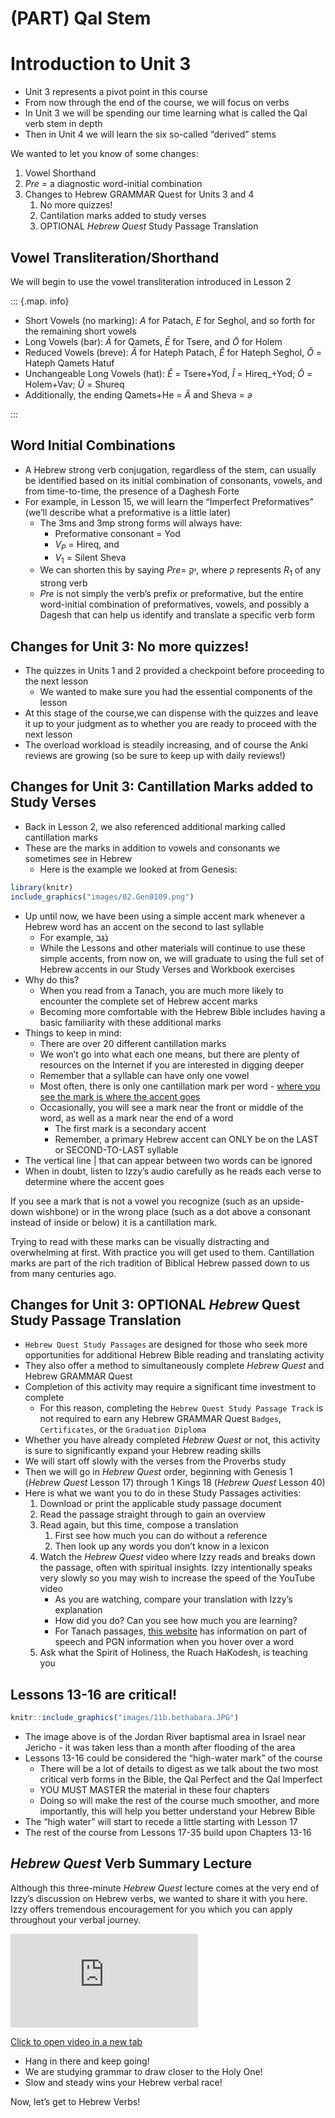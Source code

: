 # (PART) Qal Stem {-}

# Introduction to Unit 3 {-}

* Unit 3 represents a pivot point in this course
* From now through the end of the course, we will focus on verbs
* In Unit 3 we will be spending our time learning what is called the Qal verb stem in depth
* Then in Unit 4 we will learn the six so-called "derived" stems

We wanted to let you know of some changes:


1. Vowel Shorthand
2. $Pre$ = a diagnostic word-initial combination
3. Changes to Hebrew GRAMMAR Quest for Units 3 and 4
    1. No more quizzes!
    2. Cantilation marks added to study verses
    3. OPTIONAL _Hebrew Quest_ Study Passage Translation


## Vowel Transliteration/Shorthand {-}

We will begin to use the vowel transliteration introduced in Lesson 2

::: {.map. info}

* Short Vowels (no marking): $A$ for Patach, $E$ for Seghol, and so forth for the remaining short vowels
* Long Vowels (bar): $\bar A$ for Qamets, $\bar E$ for Tsere, and $\bar O$ for Holem
* Reduced Vowels (breve): $\breve A$ for Hateph Patach, $\breve E$ for Hateph Seghol, $\breve O$ = Hateph Qamets Hatuf
* Unchangeable Long Vowels (hat): $\hat E$ = Tsere+Yod, $\hat I$ = Hireq_+Yod; $\hat O$ = Holem+Vav; $\hat U$ = Shureq
* Additionally, the ending Qamets+He = $\hat A$ and Sheva = $ə$

:::

## Word Initial Combinations {-}

* A Hebrew strong verb conjugation, regardless of the stem, can usually be identified based on its initial combination of consonants, vowels, and from time-to-time, the presence of a Daghesh Forte
* For example, in Lesson 15, we will learn the "Imperfect Preformatives" (we'll describe what a preformative is a little later)
    * The 3ms and 3mp strong forms will always have:
        * Preformative consonant = Yod
        * $V_P$ = Hireq, and
        * $V_1$ = Silent Sheva
    * We can shorten this by saying $Pre =$ <span class="he">יִקְ</span>, where ק represents $R_1$ of any strong verb
    * $Pre$ is not simply the verb's prefix or preformative, but the entire word-initial combination of preformatives, vowels, and possibly a Dagesh that can help us identify and translate a specific verb form

## Changes for Unit 3: No more quizzes! {-}

* The quizzes in Units 1 and 2 provided a checkpoint before proceeding to the next lesson
    * We wanted to make sure you had the essential components of the lesson
* At this stage of the course,we can dispense with the quizzes and leave it up to your judgment as to whether you are ready to proceed with the next lesson
* The overload workload is steadily increasing, and of course the Anki reviews are growing (so be sure to keep up with daily reviews!)

## Changes for Unit 3: Cantillation Marks added to Study Verses {-}

* Back in Lesson 2, we also referenced additional marking called cantillation marks
* These are the marks in addition to vowels and consonants we sometimes see in Hebrew
    * Here is the example we looked at from Genesis:

```r
library(knitr)
include_graphics("images/02.Gen0109.png")
```

* Up until now, we have been using a simple accent mark whenever a Hebrew word has an accent on the second to last syllable
    * For example, <span class="he">נֶ֫גֶב</span>
    * While the Lessons and other materials will continue to use these simple accents, from now on, we will graduate to using the full set of Hebrew accents in our Study Verses and Workbook exercises
* Why do this?
    * When you read from a Tanach, you are much more likely to encounter the complete set of Hebrew accent marks
    * Becoming more comfortable with the Hebrew Bible includes having a basic familiarity with these additional marks
* Things to keep in mind:
    * There are over 20 different cantillation marks
    * We won't go into what each one means, but there are plenty of resources on the Internet if you are interested in digging deeper
    * Remember that a syllable can have only one vowel
    * Most often, there is only one cantillation mark per word - <u>where you see the mark is where the accent goes</u>
    * Occasionally, you will see a mark near the front or middle of the word, as well as a mark near the end of a word         
        * The first mark is a secondary accent
        * Remember, a primary Hebrew accent can ONLY be on the LAST or SECOND-TO-LAST syllable
* The vertical line | that can appear between two words can be ignored
* When in doubt, listen to Izzy's audio carefully as he reads each verse to determine where the accent goes

::: {.box .light}
If you see a mark that is not a vowel you recognize (such as an upside-down wishbone) or in the wrong place (such as a dot above a consonant instead of inside or below) it is a cantillation mark.

:::

::: {.box .info}
Trying to read with these marks can be visually distracting and overwhelming at first. With practice you will get used to them.  Cantillation marks are part of the rich tradition of Biblical Hebrew passed down to us from many centuries ago.

:::

## Changes for Unit 3: OPTIONAL _Hebrew_ Quest Study Passage Translation {-}

* `Hebrew Quest Study Passages` are designed for those who seek more opportunities for additional Hebrew Bible reading and translating activity
* They also offer a method to simultaneously complete _Hebrew Quest_ and Hebrew GRAMMAR Quest
* Completion of this activity may require a significant time investment to complete
    * For this reason, completing the `Hebrew Quest Study Passage Track` is not required to earn any Hebrew GRAMMAR Quest `Badges`, `Certificates`, or the `Graduation Diploma`
* Whether you have already completed _Hebrew Quest_ or not, this activity is sure to significantly expand your Hebrew reading skills
* We will start off slowly with the verses from the Proverbs study
* Then we will go in _Hebrew Quest_ order, beginning with Genesis 1 (_Hebrew Quest_ Lesson 17) through 1 Kings 18 (_Hebrew Quest_ Lesson 40)
* Here is what we want you to do in these Study Passages activities:
    1. Download or print the applicable study passage document
    2. Read the passage straight through to gain an overview
    3. Read again, but this time, compose a translation
        1. First see how much you can do without a reference
        2. Then look up any words you don't know in a lexicon
    4. Watch the _Hebrew Quest_ video where Izzy reads and breaks down the passage, often with spiritual insights.  Izzy intentionally speaks very slowly so you may wish to increase the speed of the YouTube video
        * As you are watching, compare your translation with Izzy's explanation
        * How did you do?  Can you see how much you are learning?
        * For Tanach passages, [this website](https://scholarsgateway.com/search/WLC-KJV%201611-ESV/Genesis/1:1-5) has information on part of speech and PGN information when you hover over a word
    5. Ask what the Spirit of Holiness, the Ruach HaKodesh, is teaching you

## Lessons 13-16 are critical! {-}


```r

knitr::include_graphics("images/11b.bethabara.JPG")
``` 


* The image above is of the Jordan River baptismal area in Israel near Jericho - it was taken less than a month after flooding of the area
* Lessons 13-16 could be considered the "high-water mark" of the course
    * There will be a lot of details to digest as we talk about the two most critical verb forms in the Bible, the Qal Perfect and the Qal Imperfect
    * YOU MUST MASTER the material in these four chapters
    * Doing so will make the rest of the course much smoother, and more importantly, this will help you better understand your Hebrew Bible
* The "high water" will start to recede a little starting with Lesson 17
* The rest of the course from Lessons 17-35 build upon Chapters 13-16


## _Hebrew Quest_ Verb Summary Lecture

Although this three-minute _Hebrew Quest_ lecture comes at the very end of Izzy's discussion on Hebrew verbs, we wanted to share it with you here.  Izzy offers tremendous encouragement for you which you can apply throughout your verbal journey. 
    
<div class="container">
<iframe class="responsive-iframe" src="https://www.youtube.com/embed/hWmwyosdP-s?start=3343&end=3512&rel=0&showinfo=0&autohide=1&autoplay=1" frameborder="0"></iframe>
</div>

[Click to open video in a new tab](https://youtu.be/hWmwyosdP-s?t=3343){target="_blank"}

::: {.box .map}
* Hang in there and keep going!  
* We are studying grammar to draw closer to the Holy One!
* Slow and steady wins your Hebrew verbal race!

Now, let's get to Hebrew Verbs!

:::
